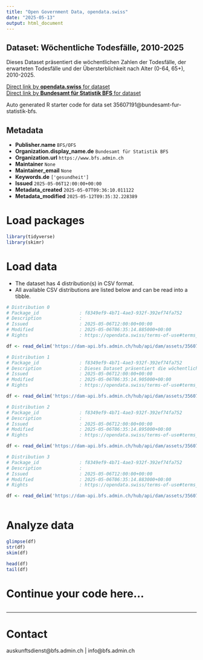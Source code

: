 ```yaml
---
title: "Open Government Data, opendata.swiss"
date: "2025-05-13"
output: html_document
---
```


## Dataset: Wöchentliche Todesfälle, 2010-2025

Dieses Dataset präsentiert die wöchentlichen Zahlen der Todesfälle, der erwarteten Todesfälle und der Übersterblichkeit nach Alter (0-64, 65+), 2010-2025.

[Direct link by **opendata.swiss** for dataset](https://opendata.swiss/de/dataset/wochentliche-todesfalle-2010-2025)<br>
[Direct link by **Bundesamt für Statistik BFS** for dataset](https://www.bfs.admin.ch/asset/de/ts-d-14.03.04.03-wr)

Auto generated R starter code for data set 35607191@bundesamt-fur-statistik-bfs.

## Metadata

- **Publisher.name** `BFS/OFS`
- **Organization.display_name.de** `Bundesamt für Statistik BFS`
- **Organization.url** `https://www.bfs.admin.ch`
- **Maintainer** `None`
- **Maintainer_email** `None`
- **Keywords.de** `['gesundheit']`
- **Issued** `2025-05-06T12:00:00+00:00`
- **Metadata_created** `2025-05-07T09:36:10.011122`
- **Metadata_modified** `2025-05-12T09:35:32.228389`


# Load packages

```r

library(tidyverse)
library(skimr)

```

# Load data

-   The dataset has 4 distribution(s) in CSV format.
-   All available CSV distributions are listed below and can be read into a tibble.

```r

# Distribution 0
# Package_id               : f8349ef9-4b71-4ae3-932f-392ef74fa752
# Description              : 
# Issued                   : 2025-05-06T12:00:00+00:00
# Modified                 : 2025-05-06T06:35:14.885000+00:00
# Rights                   : https://opendata.swiss/terms-of-use#terms_by_ask

df <- read_delim('https://dam-api.bfs.admin.ch/hub/api/dam/assets/35607208/master')

# Distribution 1
# Package_id               : f8349ef9-4b71-4ae3-932f-392ef74fa752
# Description              : Dieses Dataset präsentiert die wöchentlichen Zahlen der Todesfälle, der erwarteten Todesfälle und der Übersterblichkeit nach Alter (0-64, 65+), 2010-2025.
# Issued                   : 2025-05-06T12:00:00+00:00
# Modified                 : 2025-05-06T06:35:14.905000+00:00
# Rights                   : https://opendata.swiss/terms-of-use#terms_by_ask

df <- read_delim('https://dam-api.bfs.admin.ch/hub/api/dam/assets/35607212/master')

# Distribution 2
# Package_id               : f8349ef9-4b71-4ae3-932f-392ef74fa752
# Description              : 
# Issued                   : 2025-05-06T12:00:00+00:00
# Modified                 : 2025-05-06T06:35:14.895000+00:00
# Rights                   : https://opendata.swiss/terms-of-use#terms_by_ask

df <- read_delim('https://dam-api.bfs.admin.ch/hub/api/dam/assets/35607202/master')

# Distribution 3
# Package_id               : f8349ef9-4b71-4ae3-932f-392ef74fa752
# Description              : 
# Issued                   : 2025-05-06T12:00:00+00:00
# Modified                 : 2025-05-06T06:35:14.883000+00:00
# Rights                   : https://opendata.swiss/terms-of-use#terms_by_ask

df <- read_delim('https://dam-api.bfs.admin.ch/hub/api/dam/assets/35607204/master')



```

# Analyze data

```r

glimpse(df)
str(df)
skim(df)

head(df)
tail(df)

```

# Continue your code here...

```r

```

------------------------------------------------------------------------

# Contact

auskunftsdienst@bfs.admin.ch | info@bfs.admin.ch
